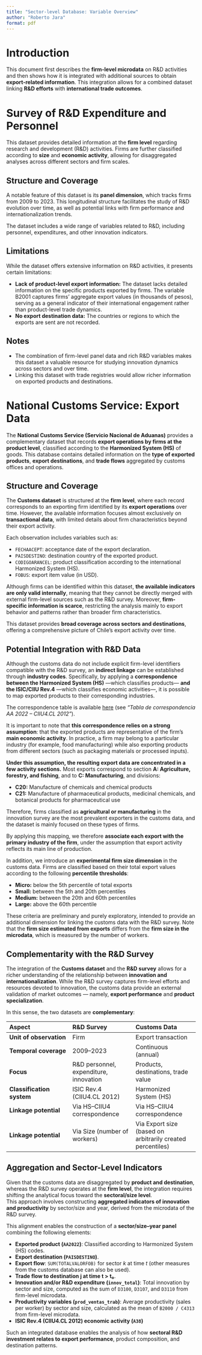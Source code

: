 ```yaml
---
title: "Sector-level Database: Variable Overview"
author: "Roberto Jara"
format: pdf
---
```


# Introduction

This document first describes the **firm-level microdata** on R&D activities and then shows how it is integrated with additional sources to obtain **export-related information**. This integration allows for a combined dataset linking **R&D efforts** with **international trade outcomes**.

# Survey of R&D Expenditure and Personnel

This dataset provides detailed information at the **firm level** regarding research and development (R&D) activities. Firms are further classified according to **size** and **economic activity**, allowing for disaggregated analyses across different sectors and firm scales.

## Structure and Coverage

A notable feature of this dataset is its **panel dimension**, which tracks firms from 2009 to 2023. This longitudinal structure facilitates the study of R&D evolution over time, as well as potential links with firm performance and internationalization trends.

The dataset includes a wide range of variables related to R&D, including personnel, expenditures, and other innovation indicators.

## Limitations

While the dataset offers extensive information on R&D activities, it presents certain limitations:

- **Lack of product-level export information:** The dataset lacks detailed information on the specific products exported by firms. The variable B2001 captures firms’ aggregate export values (in thousands of pesos), serving as a general indicator of their international engagement rather than product-level trade dynamics.\
- **No export destination data:** The countries or regions to which the exports are sent are not recorded.

## Notes

-   The combination of firm-level panel data and rich R&D variables makes this dataset a valuable resource for studying innovation dynamics across sectors and over time.\
-   Linking this dataset with trade registries would allow richer information on exported products and destinations.

# National Customs Service: Export Data

The **National Customs Service (Servicio Nacional de Aduanas)** provides a complementary dataset that records **export operations by firms at the product level**, classified according to the **Harmonized System (HS)** of goods. This database contains detailed information on the **type of exported products**, **export destinations**, and **trade flows** aggregated by customs offices and operations.

## Structure and Coverage

The **Customs dataset** is structured at the **firm level**, where each record corresponds to an exporting firm identified by its **export operations** over time. However, the available information focuses almost exclusively on **transactional data**, with limited details about firm characteristics beyond their export activity.

Each observation includes variables such as:

-   `FECHAACEPT`: acceptance date of the export declaration.\
-   `PAISDESTINO`: destination country of the exported product.\
-   `CODIGOARANCEL`: product classification according to the international Harmonized System (HS).\
-   `FOBUS`: export item value (in USD).

Although firms can be identified within this dataset, **the available indicators are only valid internally**, meaning that they cannot be directly merged with external firm-level sources such as the R&D survey. Moreover, **firm-specific information is scarce**, restricting the analysis mainly to export behavior and patterns rather than broader firm characteristics.

This dataset provides **broad coverage across sectors and destinations**, offering a comprehensive picture of Chile’s export activity over time.

## Potential Integration with R&D Data

Although the customs data do not include explicit firm-level identifiers compatible with the R&D survey, an **indirect linkage** can be established through **industry codes**. Specifically, by applying a **correspondence between the Harmonized System (HS)** —which classifies products— **and the ISIC/CIIU Rev.4** —which classifies economic activities—, it is possible to map exported products to their corresponding industries.

The correspondence table is available [here](https://www.ine.gob.cl/calidad-estadistica/clasificaciones) (see *“Tabla de correspondencia AA 2022 – CIIU4.CL 2012”*).

It is important to note that **this correspondence relies on a strong assumption**: that the exported products are representative of the firm’s **main economic activity**. In practice, a firm may belong to a particular industry (for example, food manufacturing) while also exporting products from different sectors (such as packaging materials or processed inputs).

**Under this assumption, the resulting export data are concentrated in a few activity sections.** Most exports correspond to section **A: Agriculture, forestry, and fishing**, and to **C: Manufacturing**, and divisions:

- **C20:** Manufacture of chemicals and chemical products  
- **C21:** Manufacture of pharmaceutical products, medicinal chemicals, and botanical products for pharmaceutical use  

Therefore, firms classified as **agricultural or manufacturing** in the innovation survey are the most prevalent exporters in the customs data, and the dataset is mainly focused on these types of firms.

By applying this mapping, we therefore **associate each export with the primary industry of the firm**, under the assumption that export activity reflects its main line of production. 

In addition, we introduce an **experimental firm size dimension** in the customs data. Firms are classified based on their total export values according to the following **percentile thresholds**:

- **Micro:** below the 5th percentile of total exports  
- **Small:** between the 5th and 20th percentiles  
- **Medium:** between the 20th and 60th percentiles  
- **Large:** above the 60th percentile  

These criteria are preliminary and purely exploratory, intended to provide an additional dimension for linking the customs data with the R&D survey. Note that the **firm size estimated from exports** differs from the **firm size in the microdata**, which is measured by the number of workers.


## Complementarity with the R&D Survey

The integration of the **Customs dataset** and the **R&D survey** allows for a richer understanding of the relationship between **innovation and internationalization**. While the R&D survey captures firm-level efforts and resources devoted to innovation, the customs data provide an external validation of market outcomes — namely, **export performance** and **product specialization**.

In this sense, the two datasets are **complementary**:

| Aspect | R&D Survey | Customs Data |
|:-----------------------|:-----------------------|:-----------------------|
| **Unit of observation** | Firm | Export transaction |
| **Temporal coverage** | 2009–2023 | Continuous (annual) |
| **Focus** | R&D personnel, expenditure, innovation | Products, destinations, trade value |
| **Classification system** | ISIC Rev.4 (CIIU4.CL 2012) | Harmonized System (HS) |
| **Linkage potential** | Via HS–CIIU4 correspondence | Via HS–CIIU4 correspondence |
| **Linkage potential** | Via Size (number of workers) | Via Export size (based on arbitrarily created percentiles)|


## Aggregation and Sector-Level Indicators

Given that the customs data are disaggregated by **product and destination**, whereas the R&D survey operates at the **firm level**, the integration requires shifting the analytical focus toward the **sectoral/size level**.\
This approach involves constructing **aggregated indicators of innovation and productivity** by sector/size and year, derived from the microdata of the R&D survey.

This alignment enables the construction of a **sector/size–year panel** combining the following elements:

- **Exported product (`AA2022`)**: Classified according to Harmonized System (HS) codes.  
- **Export destination (`PAISDESTINO`)**.  
- **Export flow**: `SUM(TOTALVALORFOB)` for sector *k* at time *t* (other measures from the customs database can also be used).  
- **Trade flow to destination j at time t > t₀**.  
- **Innovation and/or R&D expenditure (`innov_total`)**: Total innovation by sector and size, computed as the sum of `D3100`, `D3107`, and `D3110` from firm-level microdata.  
- **Productivity variables (`prod_ventas_trab`)**: Average productivity (sales per worker) by sector and size, calculated as the mean of `B2000 / C4313` from firm-level microdata.
- **ISIC Rev.4 (CIIU4.CL 2012) economic activity (`A38`)**

Such an integrated database enables the analysis of how **sectoral R&D investment relates to export performance**, product composition, and destination patterns.
